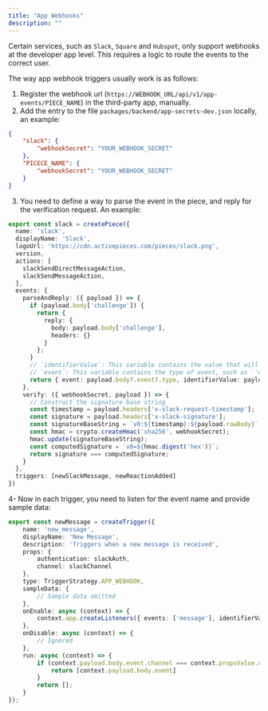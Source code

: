 ```yaml
---
title: "App Webhooks"
description: ""
---
```


Certain services, such as `Slack`, `Square` and `Hubspot`, only support webhooks at the developer app level. This requires a logic to route the events to the correct user.

The way app webhook triggers usually work is as follows:

1. Register the webhook url (`https://WEBHOOK_URL/api/v1/app-events/PIECE_NAME`) in the third-party app, manually.
2. Add the entry to the file `packages/backend/app-secrets-dev.json` locally, an example:
```json
{
    "slack": {
        "webhookSecret": "YOUR_WEBHOOK_SECRET"
    },
    "PICECE_NAME": {
        "webhookSecret": "YOUR_WEBHOOK_SECRET"
    }
}
```
3. You need to define a way to parse the event in the piece, and reply for the verification request. An example:

```typescript
export const slack = createPiece({
  name: 'slack',
  displayName: 'Slack',
  logoUrl: 'https://cdn.activepieces.com/pieces/slack.png',
  version,
  actions: [
    slackSendDirectMessageAction,
    slackSendMessageAction,
  ],
  events: {
    parseAndReply: ({ payload }) => {
      if (payload.body['challenge']) {
        return {
          reply: {
            body: payload.body['challenge'],
            headers: {}
          }
        };
      }
      // `identifierValue`: This variable contains the value that will be used to identify the appropriate routing of events. Its current value is `team_id`.
      // `event`: This variable contains the type of event, such as `'message'`.
      return { event: payload.body?.event?.type, identifierValue: payload.body.team_id}
    },
    verify: ({ webhookSecret, payload }) => {
      // Construct the signature base string
      const timestamp = payload.headers['x-slack-request-timestamp'];
      const signature = payload.headers['x-slack-signature'];
      const signatureBaseString = `v0:${timestamp}:${payload.rawBody}`;
      const hmac = crypto.createHmac('sha256', webhookSecret);
      hmac.update(signatureBaseString);
      const computedSignature = `v0=${hmac.digest('hex')}`;
      return signature === computedSignature;
    }
  },
  triggers: [newSlackMessage, newReactionAdded]
})
```

4- Now in each trigger, you need to listen for the event name and provide sample data:

```typescript
export const newMessage = createTrigger({
    name: 'new_message',
    displayName: 'New Message',
    description: 'Triggers when a new message is received',
    props: {
        authentication: slackAuth,
        channel: slackChannel
    },
    type: TriggerStrategy.APP_WEBHOOK,
    sampleData: {
        // Sample data omitted 
    },
    onEnable: async (context) => {
        context.app.createListeners({ events: ['message'], identifierValue: context.propsValue.authentication.data['team_id'] })
    },
    onDisable: async (context) => {
        // Ignored
    },
    run: async (context) => {
        if (context.payload.body.event.channel === context.propsValue.channel) {
            return [context.payload.body.event]
        }
        return [];
    }
});
```
